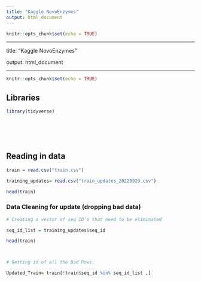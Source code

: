 ---
title: "Kaggle NovoEnzymes"
output: html_document
---

```{r setup, include=FALSE}
knitr::opts_chunk$set(echo = TRUE)
```

---

title: "Kaggle NovoEnzymes"

output: html_document

---



```{r setup, include=FALSE}

knitr::opts_chunk$set(echo = TRUE)

```







## Libraries


```{r}



library(tidyverse)







```



## Reading in data



```{r}

train = read.csv("train.csv")

training_updates= read.csv("train_updates_20220929.csv")

head(train)

```




### Data Cleaning for update (dropping bad data)





```{r}



# Creating a vector of seq ID's that need to be eliminated

seq_id_list = training_updates$seq_id

head(train)



# Getting id of all the Bad Rows.

Updated_Train= train[!train$seq_id %in% seq_id_list ,]



```